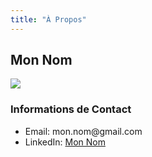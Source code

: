 ```yaml
---
title: "À Propos"
---
```


::: {#about-page .content-block}
## Mon Nom

![](/images/profile.png)

### Informations de Contact

- Email: mon.nom@gmail.com
- LinkedIn: [Mon Nom](https://www.linkedin.com/in/my-name)
:::
